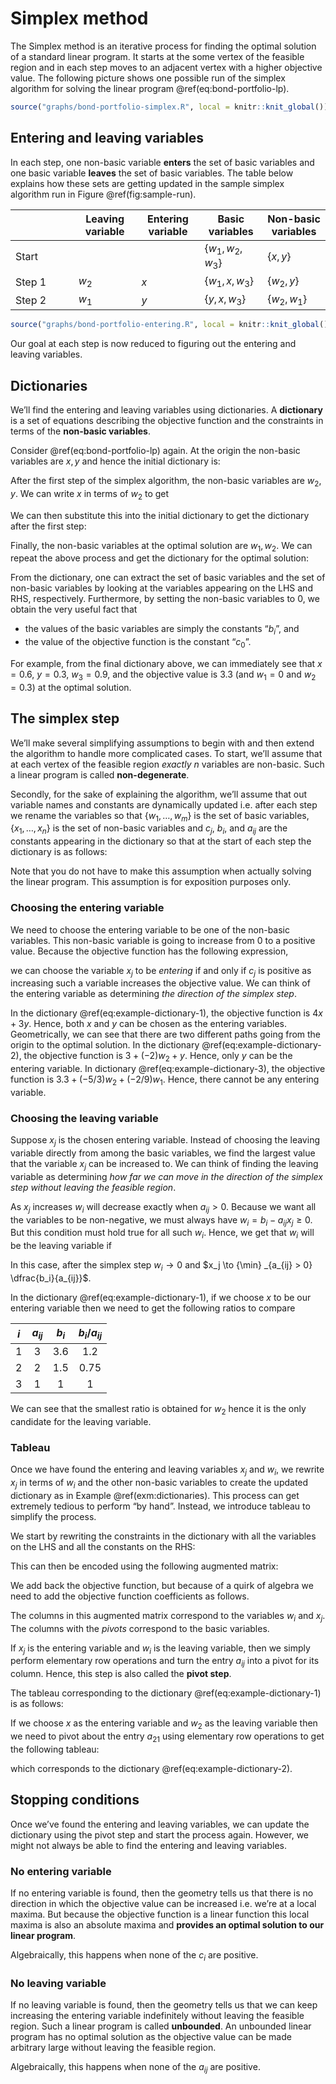 # Simplex method

The Simplex method is an iterative process for finding the optimal solution of a standard linear program. It starts at the some vertex of the feasible region and in each step moves to an adjacent vertex with a higher objective value. The following picture shows one possible run of the simplex algorithm for solving the linear program \@ref(eq:bond-portfolio-lp).

```r

source("graphs/bond-portfolio-simplex.R", local = knitr::knit_global())

```

## Entering and leaving variables

In each step, one non-basic variable **enters** the set of basic variables and one basic variable **leaves** the set of basic variables. The table below explains how these sets are getting updated in the sample simplex algorithm run in Figure \@ref(fig:sample-run).

|  | Leaving variable | Entering variable | Basic variables | Non-basic variables |
| - | - | - | - | - |
| Start |  |  | $\{w_1, w_2, w_3\}$ | $\{x, y\}$ |
| Step 1 | $w_2$ | $x$ | $\{w_1, x, w_3\}$ |$\{w_2, y\}$ | 
| Step 2 | $w_1$ | $y$ | $\{y, x, w_3\}$ |$\{w_2, w_1\}$ | 

```r

source("graphs/bond-portfolio-entering.R", local = knitr::knit_global())

```

Our goal at each step is now reduced to figuring out the entering and leaving variables.

## Dictionaries

We'll find the entering and leaving variables using dictionaries. A **dictionary** is a set of equations describing the objective function and the constraints in terms of the **non-basic variables**. 

::: {.example #dictionaries}

Consider \@ref(eq:bond-portfolio-lp) again. At the origin the non-basic variables are $x, y$ and hence the initial dictionary is:
\begin{equation}
  \begin{array}{rlrrrr}
  \mbox{objective} & = & 0 & + & 4x & + & 3y \\
  w_1 & = & 3.6 & - & 3x & - & 6y \\
  w_2 & = & 1.5 & - & 2x & - & y \\
  w_3 & = & 1 & - & x & - & y.
  \end{array}
  (\#eq:example-dictionary-1)
\end{equation}

:::

After the first step of the simplex algorithm, the non-basic variables are $w_2, y$. We can write $x$ in terms of $w_2$ to get 

\begin{equation}
  x = 0.75 - 0.5 w_2 - 0.5 y
\end{equation}

We can then substitute this into the initial dictionary to get the dictionary after the first step: 

\begin{equation}
  \begin{array}{rlrrrr}
  \mbox{objective} & = & 3 & + & (-2)w_2 & + & y \\
  w_1 & = & 1.35 & - & (-1.5) w_2 & - & 4.5y \\
  x & = & 0.75 & - & 0.5 w_2 & - & 0.5y \\
  w_3 & = & 0.25 & - & (-0.5) w_2 & - & 0.5y.
  \end{array}
  (\#eq:example-dictionary-2)
\end{equation}

Finally, the non-basic variables at the optimal solution are $w_1, w_2$. We can repeat the above process and get the dictionary for the optimal solution:

\begin{equation}
  \begin{array}{rlrrrr}
  \mbox{objective} & = & 3.3 & + & (-5/3)w_2 & + & (-2/9)w_1 \\
  y & = & 0.3 & - & (-1/3) w_2 & - & 2/9 w_1 \\
  x & = & 0.6 & - & 2/3 w_2 & - & (-1/9) w_1 \\
  w_3 & = & 0.9 & - & (-1/3) w_2 & - & (-1/9) w_1.
  \end{array}
  (\#eq:example-dictionary-3)
\end{equation}

::: {.remark} 

From the dictionary, one can extract the set of basic variables and the set of non-basic variables by looking at the variables appearing on the LHS and RHS, respectively. Furthermore, by setting the non-basic variables to 0, we obtain the very useful fact that 

- the values of the basic variables are simply the constants "$b_i$", and 
- the value of the objective function is the constant "$c_0$".

For example, from the final dictionary above, we can immediately see that $x = 0.6$, $y = 0.3$, $w_3 = 0.9$, and the objective value is $3.3%$ (and $w_1 = 0$ and $w_2 = 0.3$) at the optimal solution.

:::


## The simplex step 

We'll make several simplifying assumptions to begin with and then extend the algorithm to handle more complicated cases.
To start, we'll assume that at each vertex of the feasible region *exactly* $n$ variables are non-basic. 
Such a linear program is called **non-degenerate**.

Secondly, for the sake of explaining the algorithm, we'll assume that out variable names and constants are dynamically updated i.e. after each step we rename the variables so that $\{w_1, \dots, w_m\}$ is the set of basic variables, $\{x_1, \dots, x_n\}$ is the set of non-basic variables and $c_j$, $b_i$, and $a_{ij}$ are the constants appearing in the dictionary so that at the start of each step the dictionary is as follows:


\begin{equation}
  \begin{array}{rrrrrrrrrr}
  \mbox{objective} & = & c_0 & + & c_1x_1 & + & \dots & + & c_nx_n \\
      w_1 & = & b_1 & - & a_{11} x_1 & - & \dots & - & a_{1n} x_n \\
      w_2 & = & b_2 & - & a_{21} x_1 & - & \dots & - & a_{2n} x_n \\
      & & & & & \vdots &  \\
      w_m & = & b_m & - & a_{m1} x_1 & - & \dots & - & a_{mn} x_n 
  \end{array} 
  (\#eq:standard-dictionary)
\end{equation}

Note that you do not have to make this assumption when actually solving the linear program. This assumption is for exposition purposes only.

### Choosing the entering variable

We need to choose the entering variable to be one of the non-basic variables. This non-basic variable is going to increase from 0 to a positive value. 
Because the objective function has the following expression, 

\begin{align}
  \mbox{objective} =  c_0  +  c_1x_1  +  \dots  +  c_nx_n
\end{align}

we can choose the variable $x_j$ to be *entering* if and only if $c_j$ is positive as increasing such a variable increases the objective value. We can think of the entering variable as determining *the direction of the simplex step*.

::: {.example}
In the dictionary \@ref(eq:example-dictionary-1), the objective function is $4x + 3y$. Hence, both $x$ and $y$ can be chosen as the entering variables. Geometrically, we can see that there are two different paths going from the origin to the optimal solution. In the dictionary \@ref(eq:example-dictionary-2), the objective function is $3 + (-2)w_2 + y$. Hence, only $y$ can be the entering variable. In dictionary \@ref(eq:example-dictionary-3), the objective function is $3.3 + (-5/3)w_2 + (-2/9)w_1$. Hence, there cannot be any entering variable.
:::

### Choosing the leaving variable 

Suppose $x_j$ is the chosen entering variable. Instead of choosing the leaving variable directly from among the basic variables, we find the largest value that the variable $x_j$ can be increased to. We can think of finding the leaving variable as determining *how far we can move in the direction of the simplex step without leaving the feasible region*. 

As $x_j$ increases $w_i$ will decrease exactly when $a_{ij} > 0$. Because we want all the variables to be non-negative, we must always have $w_i = b_i - a_{ij} x_j \ge 0$. But this condition must hold true for all such $w_i$. Hence, we get that $w_i$ will be the leaving variable if 

\begin{align}
  i = {\arg \min} _{a_{ij} > 0} \dfrac{b_i}{a_{ij}}
\end{align}

In this case, after the simplex step $w_i \to 0$ and $x_j \to {\min} _{a_{ij} > 0} \dfrac{b_i}{a_{ij}}$.

::: {.example}
In the dictionary \@ref(eq:example-dictionary-1), if we choose $x$ to be our entering variable then we need to get the following ratios to compare 

| $i$ | $a_{ij}$ | $b_i$ | $b_i/a_{ij}$ | 
| :-: | :-: | :-: | :-: | 
| 1 | 3 | 3.6 | 1.2 |
| 2 | 2 | 1.5 | 0.75 |
| 3 | 1 | 1 | 1 |  
:::
We can see that the smallest ratio is obtained for $w_2$ hence it is the only candidate for the leaving variable.


### Tableau 

Once we have found the entering and leaving variables $x_j$ and $w_i$, we rewrite $x_j$ in terms of $w_i$ and the other non-basic variables to create the updated dictionary as in Example \@ref(exm:dictionaries). This process can get extremely tedious to perform "by hand". Instead, we introduce tableau to simplify the process.

We start by rewriting the constraints in the dictionary with all the variables on the LHS and all the constants on the RHS:

\begin{equation}
  \begin{array}{rrrrrrrrrr}
      a_{11} x_1 & + & \dots & + & a_{1n} x_n & + & w_1 & & & & & & = &  b_1\\
      a_{21} x_1 & + & \dots & + & a_{2n} x_n & & & + & w_2 & & & & = &  b_2\\
      & & & & & \vdots &  \\
      a_{m1} x_1 & + & \dots & + & a_{mn} x_n & & & & & & + & w_m & = & b_m\\
  \end{array} 
  \end{equation}

This can then be encoded using the following augmented matrix:

\begin{equation}
  \begin{array}{rrrrrrrrrrr|r}
      a_{11}  & & \dots & & a_{1n}  & 1 & & & & & &b_1\\
      a_{21}  & & \dots & & a_{2n}  & & & 1 & & & &b_2\\
      & & & & & \vdots &  \\
      a_{m1}  & & \dots & & a_{mn}  & & & & & & 1 &b_m\\
  \end{array} 
\end{equation}

We add back the objective function, but because of a quirk of algebra we need to add the objective function coefficients as follows.

\begin{equation}
  \begin{array}{rrrrrrrrrrr|r}
      c_1  & & \dots & & c_{n}  & 0 & & 0 & \dots & & 0 &-c_0\\ \hline
      a_{11}  & & \dots & & a_{1n}  & 1 & & & & & &b_1\\
      a_{21}  & & \dots & & a_{2n}  & & & 1 & & & &b_2\\
      & & & & & \vdots &  \\
      a_{m1}  & & \dots & & a_{mn}  & & & & & & 1 &b_m\\
  \end{array} 
\end{equation}

The columns in this augmented matrix correspond to the variables $w_i$ and $x_j$. The columns with the *pivots* correspond to the basic variables. 

If $x_j$ is the entering variable and $w_i$ is the leaving variable, then we simply perform elementary row operations and turn the entry $a_{ij}$ into a pivot for its column. Hence, this step is also called the **pivot step**.

::: {.example}

The tableau corresponding to the dictionary \@ref(eq:example-dictionary-1) is as follows:

\begin{align}
  \begin{bmatrix}
    4 & 3 & 0 & 0 & 0 & 0 \\
    3 & 6 & 1 & 0 & 0 & 3.6 \\
    \boxed{2} & 1 & 0 & 1 & 0 & 1.5 \\
    1  & 1 & 0 & 0 & 1 & 1
  \end{bmatrix}
\end{align}

If we choose $x$ as the entering variable and $w_2$ as the leaving variable then we need to pivot about the entry $a_{21}$ using elementary row operations to get the following tableau:

\begin{align}
  \begin{bmatrix}
    0 & 1 & 0 & -2 & 0 & -3 \\
    0 & 4.5 & 1 & -1.5 & 0 & 1.35 \\
    \boxed{1} & 0.5 & 0 & 0.5 & 0 & 0.75 \\
    0  & 0.5 & 0 & -0.5 & 1 & 0.25
  \end{bmatrix}
\end{align}

which corresponds to the dictionary \@ref(eq:example-dictionary-2).

:::

## Stopping conditions

Once we've found the entering and leaving variables, we can update the dictionary using the pivot step and start the process again. However, we might not always be able to find the entering and leaving variables. 

### No entering variable

If no entering variable is found, then the geometry tells us that there is no direction in which the objective value can be increased i.e. we're at a local maxima. But because the objective function is a linear function this local maxima is also an absolute maxima and **provides an optimal solution to our linear program**.

Algebraically, this happens when none of the $c_i$ are positive. 

### No leaving variable

If no leaving variable is found, then the geometry tells us that we can keep increasing the entering variable indefinitely without leaving the feasible region. Such a linear program is called **unbounded**. An unbounded linear program has no optimal solution as the objective value can be made arbitrary large without leaving the feasible region.

Algebraically, this happens when none of the $a_{ij}$ are positive.